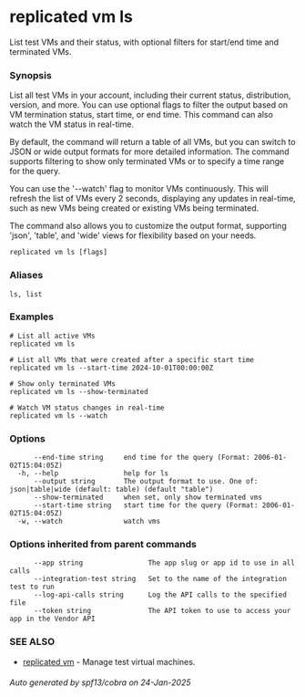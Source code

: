 # replicated vm ls

List test VMs and their status, with optional filters for start/end time and terminated VMs.

### Synopsis

List all test VMs in your account, including their current status, distribution, version, and more. You can use optional flags to filter the output based on VM termination status, start time, or end time. This command can also watch the VM status in real-time.

By default, the command will return a table of all VMs, but you can switch to JSON or wide output formats for more detailed information. The command supports filtering to show only terminated VMs or to specify a time range for the query.

You can use the '--watch' flag to monitor VMs continuously. This will refresh the list of VMs every 2 seconds, displaying any updates in real-time, such as new VMs being created or existing VMs being terminated.

The command also allows you to customize the output format, supporting 'json', 'table', and 'wide' views for flexibility based on your needs.

```
replicated vm ls [flags]
```

### Aliases

```
ls, list
```

### Examples

```
# List all active VMs
replicated vm ls

# List all VMs that were created after a specific start time
replicated vm ls --start-time 2024-10-01T00:00:00Z

# Show only terminated VMs
replicated vm ls --show-terminated

# Watch VM status changes in real-time
replicated vm ls --watch
```

### Options

```
      --end-time string     end time for the query (Format: 2006-01-02T15:04:05Z)
  -h, --help                help for ls
      --output string       The output format to use. One of: json|table|wide (default: table) (default "table")
      --show-terminated     when set, only show terminated vms
      --start-time string   start time for the query (Format: 2006-01-02T15:04:05Z)
  -w, --watch               watch vms
```

### Options inherited from parent commands

```
      --app string                The app slug or app id to use in all calls
      --integration-test string   Set to the name of the integration test to run
      --log-api-calls string      Log the API calls to the specified file
      --token string              The API token to use to access your app in the Vendor API
```

### SEE ALSO

* [replicated vm](replicated-cli-vm)	 - Manage test virtual machines.

###### Auto generated by spf13/cobra on 24-Jan-2025
